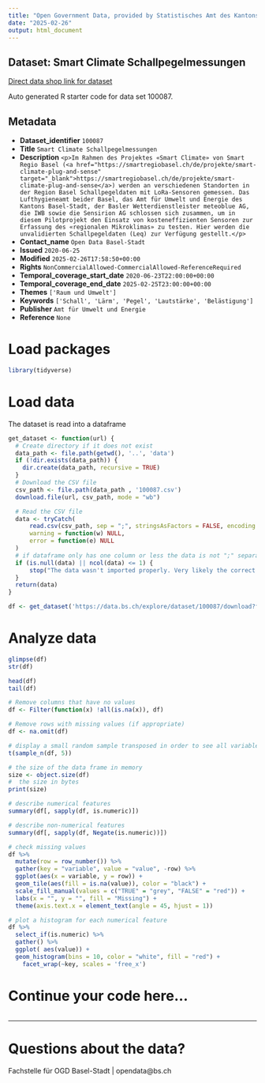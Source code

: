 ```yaml
---
title: "Open Government Data, provided by Statistisches Amt des Kantons Basel-Stadt - Fachstelle OGD"
date: "2025-02-26"
output: html_document
---
```


## Dataset: Smart Climate Schallpegelmessungen

[Direct data shop link for dataset](https://data.bs.ch/explore/dataset/100087)

Auto generated R starter code for data set 100087.

## Metadata

- **Dataset_identifier** `100087`
- **Title** `Smart Climate Schallpegelmessungen`
- **Description** `<p>Im Rahmen des Projektes «Smart Climate» von
Smart Regio Basel (<a href="https://smartregiobasel.ch/de/projekte/smart-climate-plug-and-sense" target="_blank">https://smartregiobasel.ch/de/projekte/smart-climate-plug-and-sense</a>)
werden an verschiedenen Standorten in der Region Basel Schallpegeldaten mit
LoRa-Sensoren gemessen. Das Lufthygieneamt beider Basel, das Amt für Umwelt und
Energie des Kantons Basel-Stadt, der Basler Wetterdienstleister meteoblue AG,
die IWB sowie die Sensirion AG schlossen sich zusammen, um in diesem
Pilotprojekt den Einsatz von kosteneffizienten Sensoren zur Erfassung des
«regionalen Mikroklimas» zu testen. Hier werden die unvalidierten
Schallpegeldaten (Leq) zur Verfügung gestellt.</p>`
- **Contact_name** `Open Data Basel-Stadt`
- **Issued** `2020-06-25`
- **Modified** `2025-02-26T17:58:50+00:00`
- **Rights** `NonCommercialAllowed-CommercialAllowed-ReferenceRequired`
- **Temporal_coverage_start_date** `2020-06-23T22:00:00+00:00`
- **Temporal_coverage_end_date** `2025-02-25T23:00:00+00:00`
- **Themes** `['Raum und Umwelt']`
- **Keywords** `['Schall', 'Lärm', 'Pegel', 'Lautstärke', 'Belästigung']`
- **Publisher** `Amt für Umwelt und Energie`
- **Reference** `None`


# Load packages

```r

library(tidyverse)
```

# Load data

The dataset is read into a dataframe

```r
get_dataset <- function(url) {
  # Create directory if it does not exist
  data_path <- file.path(getwd(), '..', 'data')
  if (!dir.exists(data_path)) {
    dir.create(data_path, recursive = TRUE)
  }
  # Download the CSV file
  csv_path <- file.path(data_path , '100087.csv')
  download.file(url, csv_path, mode = "wb")

  # Read the CSV file
  data <- tryCatch(
      read.csv(csv_path, sep = ";", stringsAsFactors = FALSE, encoding = "UTF-8"),
      warning = function(w) NULL,
      error = function(e) NULL
  )
  # if dataframe only has one column or less the data is not ";" separated
  if (is.null(data) || ncol(data) <= 1) {
      stop("The data wasn't imported properly. Very likely the correct separator couldn't be found.\nPlease check the dataset manually and adjust the code.")
  }
  return(data)
}
```

```r

df <- get_dataset('https://data.bs.ch/explore/dataset/100087/download?format=csv&timezone=Europe%2FZurich')

```

# Analyze data

```r

glimpse(df)
str(df)

head(df)
tail(df)

```

```r
# Remove columns that have no values
df <- Filter(function(x) !all(is.na(x)), df)

# Remove rows with missing values (if appropriate)
df <- na.omit(df)
```

```r
# display a small random sample transposed in order to see all variables
t(sample_n(df, 5))
```

```r
# the size of the data frame in memory
size <- object.size(df)
#  the size in bytes
print(size)
```

```r
# describe numerical features
summary(df[, sapply(df, is.numeric)])
```

```r
# describe non-numerical features
summary(df[, sapply(df, Negate(is.numeric))])
```

```r
# check missing values
df %>%
  mutate(row = row_number()) %>%
  gather(key = "variable", value = "value", -row) %>%
  ggplot(aes(x = variable, y = row)) +
  geom_tile(aes(fill = is.na(value)), color = "black") +
  scale_fill_manual(values = c("TRUE" = "grey", "FALSE" = "red")) +
  labs(x = "", y = "", fill = "Missing") +
  theme(axis.text.x = element_text(angle = 45, hjust = 1))
```

```r
# plot a histogram for each numerical feature
df %>%
  select_if(is.numeric) %>%
  gather() %>%
  ggplot( aes(value)) +
  geom_histogram(bins = 10, color = "white", fill = "red") +
    facet_wrap(~key, scales = 'free_x')
```

# Continue your code here...

```r

```
------------------------------------------------------------------------

# Questions about the data?

Fachstelle für OGD Basel-Stadt | opendata@bs.ch
